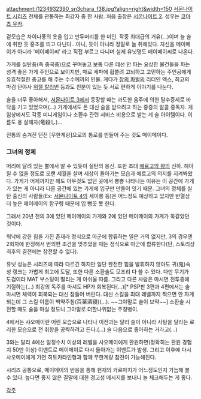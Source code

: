 attachment:/1234932390_sn3chara_f38.jpg?align=right&width=150 [[서몬나이트 시리즈]] 전체를 관통하는 최강자 중 한 사람. 처음 출장은 [[서몬나이트 2]]. 성우는 [[코마츠 유카]].

겉모습은 차이나풍의 옷을 입고 만두머리를 한 미인. 작중 최대급의 거유(…)이며 늘 술에 취한 듯 홍조를 띄고 다닌다…아니, 듯이 아니라 정말로 늘 취해있다. 자신을 메이메이가 아니라 '메이메이씨' 라고 직접 부르고 다니며 실제 유닛명도 메이메이씨로 나온다.

가게를 실탄풍(즉 중국풍)으로 꾸며놓고 보통 다른 데선 안 파는 요상한 물건들을 파는 성격 좋은 가게 주인으로 보이지만, 때로 세파에 휩쓸려 고뇌하고 고민하는 주인공에게 유효적절한 충고를 해 주는 수수께끼의 인물. 게다가 [[창의 파벌]]의 리더인 엑스, 최고의 마검 단야사 [[위젤 칼리번]] 등과도 친분이 있는 듯 서로 편하게 이야기를 나눈다.

술을 너무 좋아해서, [[서몬나이트 3]]에서 등장할 때는 과도한 음주에 의한 탈수증세로 바닥을 기고 있었으며(…) 가게에서도 돈 대신 술을 받으려고 하는 중증의 알콜 중독자. 게임상에서도 각종 미니게임이나 소환수 관련 서비스 비용으로 받는 게 술 아이템이다. 이름도 용 살해자(竜殺し)…

전통의 숨겨진 던전 [무한계랑]으로의 통로를 만들어 주는 것도 메이메이다.

=== 그녀의 정체 ===
머리에 달려 있는 뿔에서 알 수 있듯이 실탄의 용신. 또한 초대 [[에르고의 왕]]의 신하. 헤아릴 수 없을 정도로 오랜 세월을 살며 세상이 돌아가는 모습과 에르고의 의지를 지켜봐왔다. 가게가 어제까지만 해도 아무것도 없던 곳에서 뿅뿅 나타나는 이유는 이 공간에 가게가 있는 게 아니라 다른 공간에 있는 가게에 입구만 만들어 잇기 때문. 그녀의 정체를 실탄 출신의 사람들(Ex: [[서몬나이트 4]]의 세이롱 등)은 어느정도 예상하고 있지만 반열상 더 높은 메이메이의 함구령 때문에 입 뻥끗 못 한다.

그래서 20년 전의 3에 있던 메이메이의 가게와 2에 있던 메이메이의 가게가 똑같았던 것이다.

워낙에 강한 힘을 가진 존재라 정식으로 아군에 합류하는 일은 거의 없지만, 3의 경우엔 2회차에 한정해서 번외편 조건을 맞추었을 때는 정식으로 아군에 합류한다(단, 스토리상 최후의 결전에는 참전할 수 없다).

유닛 성능은 시리즈에 따라 다르긴 하지만 일단 완전한 힘을 발휘하지 않아도 귀(鬼)속성 랭크는 가볍게 최고에 도달, 또한 다른 소환술도 모조리 다 쓸 수 있다.  다만 무기가 도검이라 MAT 부스팅이 딸리는 게 아쉬울 따름. 그리고 다른 사람은 마시면 전투중에 기절하는(…) 최강의 독주를 마셔도 HP가 회복된다(…)[* PSP판 3편과 4편에서는 술 마시면 체력이 회복되는 대신 잠들어 버린다. 대신 스킬을 최대 레벨까지 찍으면 안 자게 되는데 그 스킬 이름이 백약주침(百薬酒寝)(…). ~~그야말로 술이 보약~~] 소환술 시전할 때도 술을 마실 정도니 그야말로 더할나위없는 주정뱅이.

4에서는 샤오메이란 어린 모습으로 나타나 이전과는 달리 술이 아니라 사탕을 달라는 로리한 모습으로 전 취향을 공략하려고 든다.(…) 술 다음으로 좋아하는 거라고(…)

3와는 달리 4에선 일정수치 이상의 레벨을 샤오메이에게 환원하면(정확히는 환원 경험치 50만 이상) 이벤트로 메이메이로 다시 돌아가는 이벤트가 발생. 그리고 이후에 다시 샤오메이에게 가면 히토카타인형과 함께 무한계량 참전이 가능해진다.

시리즈 공통으로, 메이메이의 반응을 통해 현재의 카르마치가 어느정도인지 가늠해 볼 수 있다. 높다면 좋지 않은 결말에 대한 경고성 메시지를 보내니 늘 체크해두는 게 좋다.

[[각주]]
